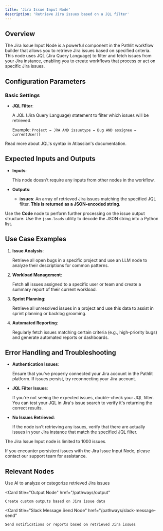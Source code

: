 ```yaml
---
title: 'Jira Issue Input Node'
description: 'Retrieve Jira issues based on a JQL filter'
---
```


## Overview

The Jira Issue Input Node is a powerful component in the Pathlit workflow builder that allows you to retrieve Jira issues based on specified criteria. This node uses JQL (Jira Query Language) to filter and fetch issues from your Jira instance, enabling you to create workflows that process or act on specific Jira issues.

## Configuration Parameters

### Basic Settings

* **JQL Filter**: 
    
    A JQL (Jira Query Language) statement to filter which issues will be retrieved. 
    
    Example: `Project = JRA AND issuetype = Bug AND assignee = currentUser()`

<Card title="JQL (Jira Query Language)" href="https://support.atlassian.com/jira-software-cloud/docs/use-advanced-search-with-jira-query-language-jql/">
  Read more about JQL's syntax in Atlassian's documentation.
</Card>

## Expected Inputs and Outputs

- **Inputs**:
    
    This node doesn't require any inputs from other nodes in the workflow.

- **Outputs**:
    
    * **issues**: An array of retrieved Jira issues matching the specified JQL filter. **This is returned as a JSON-encoded string**.

<Tip>Use the **Code** node to perform further processing on the issue output structure. Use the `json.loads` utility to decode the JSON string into a Python list.</Tip>

## Use Case Examples

1. **Issue Analysis**: 
    
    Retrieve all open bugs in a specific project and use an LLM node to analyze their descriptions for common patterns.

2. **Workload Management**: 
    
    Fetch all issues assigned to a specific user or team and create a summary report of their current workload.

3. **Sprint Planning**: 
    
    Retrieve all unresolved issues in a project and use this data to assist in sprint planning or backlog grooming.

4. **Automated Reporting**: 
    
    Regularly fetch issues matching certain criteria (e.g., high-priority bugs) and generate automated reports or dashboards.

## Error Handling and Troubleshooting

- **Authentication Issues**: 
    
    Ensure that you've properly connected your Jira account in the Pathlit platform. If issues persist, try reconnecting your Jira account.

- **JQL Filter Issues**: 
    
    If you're not seeing the expected issues, double-check your JQL filter. You can test your JQL in Jira's issue search to verify it's returning the correct results.

- **No Issues Retrieved**: 
    
    If the node isn't retrieving any issues, verify that there are actually issues in your Jira instance that match the specified JQL filter.

<Note>The Jira Issue Input node is limited to 1000 issues.</Note>

If you encounter persistent issues with the Jira Issue Input Node, please contact our support team for assistance.

## Relevant Nodes

<CardGroup>
  <Card
    title="LLM Node"
    href="/pathways/llm"
  >
    Use AI to analyze or categorize retrieved Jira issues
  </Card>

  <Card
    title="Output Node"
    href="/pathways/output"
  >
    Create custom outputs based on Jira issue data
  </Card>

  <Card
    title="Slack Message Send Node"
    href="/pathways/slack-message-send"
  >
    Send notifications or reports based on retrieved Jira issues
  </Card>
</CardGroup>